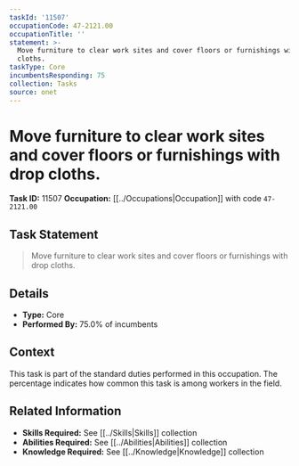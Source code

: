 ```yaml
---
taskId: '11507'
occupationCode: 47-2121.00
occupationTitle: ''
statement: >-
  Move furniture to clear work sites and cover floors or furnishings with drop
  cloths.
taskType: Core
incumbentsResponding: 75
collection: Tasks
source: onet
---
```

# Move furniture to clear work sites and cover floors or furnishings with drop cloths.

**Task ID:** 11507
**Occupation:** [[../Occupations|Occupation]] with code `47-2121.00`

## Task Statement

> Move furniture to clear work sites and cover floors or furnishings with drop cloths.

## Details

- **Type:** Core
- **Performed By:** 75.0% of incumbents

## Context

This task is part of the standard duties performed in this occupation. The percentage indicates how common this task is among workers in the field.

## Related Information

- **Skills Required:** See [[../Skills|Skills]] collection
- **Abilities Required:** See [[../Abilities|Abilities]] collection
- **Knowledge Required:** See [[../Knowledge|Knowledge]] collection
